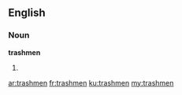==English==

===Noun===
'''trashmen'''

# {{plural of|[[trashman]]}}

[[ar:trashmen]]
[[fr:trashmen]]
[[ku:trashmen]]
[[my:trashmen]]